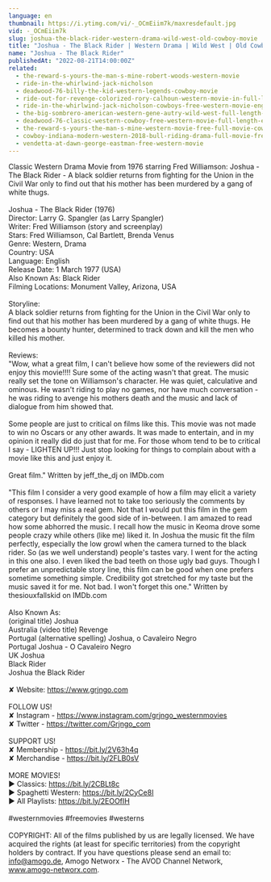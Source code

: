 ```yaml
---
language: en
thumbnail: https://i.ytimg.com/vi/-_OCmEiim7k/maxresdefault.jpg
vid: -_OCmEiim7k
slug: joshua-the-black-rider-western-drama-wild-west-old-cowboy-movie
title: "Joshua - The Black Rider | Western Drama | Wild West | Old Cowboy Movie"
name: "Joshua - The Black Rider"
publishedAt: "2022-08-21T14:00:00Z"
related:
  - the-reward-s-yours-the-man-s-mine-robert-woods-western-movie
  - ride-in-the-whirlwind-jack-nicholson
  - deadwood-76-billy-the-kid-western-legends-cowboy-movie
  - ride-out-for-revenge-colorized-rory-calhoun-western-movie-in-full-length
  - ride-in-the-whirlwind-jack-nicholson-cowboys-free-western-movie-english
  - the-big-sombrero-american-western-gene-autry-wild-west-full-length-english
  - deadwood-76-classic-western-cowboy-free-western-movie-full-length-english
  - the-reward-s-yours-the-man-s-mine-western-movie-free-full-movie-cowboy-feature-film
  - cowboy-indiana-modern-western-2018-bull-riding-drama-full-movie-free-feature-film-hd
  - vendetta-at-dawn-george-eastman-free-western-movie
---
```


Classic Western Drama Movie from 1976 starring Fred Williamson: Joshua - The Black Rider - A black soldier returns from fighting for the Union in the Civil War only to find out that his mother has been murdered by a gang of white thugs.<br />
<br />
Joshua - The Black Rider (1976)<br />
Director: Larry G. Spangler (as Larry Spangler)<br />
Writer: Fred Williamson (story and screenplay)<br />
Stars: Fred Williamson, Cal Bartlett, Brenda Venus<br />
Genre: Western, Drama <br />
Country: USA<br />
Language: English<br />
Release Date: 1 March 1977 (USA) <br />
Also Known As: Black Rider <br />
Filming Locations: Monument Valley, Arizona, USA<br />
<br />
Storyline:<br />
A black soldier returns from fighting for the Union in the Civil War only to find out that his mother has been murdered by a gang of white thugs. He becomes a bounty hunter, determined to track down and kill the men who killed his mother.<br />
<br />
Reviews:<br />
"Wow, what a great film, I can't believe how some of the reviewers did not enjoy this movie!!!! Sure some of the acting wasn't that great. The music really set the tone on Williamson's character. He was quiet, calculative and ominous. He wasn't riding to play no games, nor have much conversation - he was riding to avenge his mothers death and the music and lack of dialogue from him showed that.<br />
<br />
Some people are just to critical on films like this. This movie was not made to win no Oscars or any other awards. It was made to entertain, and in my opinion it really did do just that for me. For those whom tend to be to critical I say - LIGHTEN UP!!! Just stop looking for things to complain about with a movie like this and just enjoy it.<br />
<br />
Great film." Written by jeff_the_dj on IMDb.com <br />
<br />
"This film I consider a very good example of how a film may elicit a variety of responses. I have learned not to take too seriously the comments by others or I may miss a real gem. Not that I would put this film in the gem category but definitely the good side of in-between. I am amazed to read how some abhorred the music. I recall how the music in Keoma drove some people crazy while others (like me) liked it. In Joshua the music fit the film perfectly, especially the low growl when the camera turned to the black rider. So (as we well understand) people's tastes vary. I went for the acting in this one also. I even liked the bad teeth on those ugly bad guys. Though I prefer an unpredictable story line, this film can be good when one prefers sometime something simple. Credibility got stretched for my taste but the music saved it for me. Not bad. I won't forget this one." Written by thesiouxfallskid on IMDb.com <br />
<br />
Also Known As:<br />
(original title) Joshua<br />
Australia (video title) Revenge<br />
Portugal (alternative spelling) Joshua, o Cavaleiro Negro<br />
Portugal Joshua - O Cavaleiro Negro<br />
UK Joshua<br />
Black Rider<br />
Joshua the Black Rider<br />
<br />
✘ Website: https://www.grjngo.com<br />
<br />
FOLLOW US!<br />
✘ Instagram - https://www.instagram.com/grjngo_westernmovies<br />
✘ Twitter - https://twitter.com/Grjngo_com<br />
<br />
SUPPORT US!<br />
✘ Membership - https://bit.ly/2V63h4q<br />
✘ Merchandise - https://bit.ly/2FLB0sV<br />
<br />
MORE MOVIES! <br />
► Classics: https://bit.ly/2CBLt8c <br />
► Spaghetti Western: https://bit.ly/2CyCe8I <br />
► All Playlists: https://bit.ly/2EOOfIH <br />
<br />
#westernmovies #freemovies #westerns<br />
<br />
COPYRIGHT: All of the films published by us are legally licensed. We have acquired the rights (at least for specific territories) from the copyright holders by contract. If you have questions please send an email to: info@amogo.de, Amogo Networx - The AVOD Channel Network, www.amogo-networx.com.